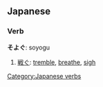 == Japanese ==                             
===Verb===
'''そよぐ''': soyogu

# [[戦]]ぐ: [[tremble]], [[breathe]], [[sigh]]
[[Category:Japanese verbs]]